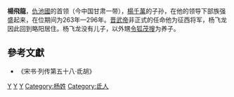 '''楊飛龍'''{{BD|？||296年||}}，[[仇池|仇池國]]的首领（今中国甘肃一带），[[楊千萬|楊千萬]]的子孙，在他的领导下部族强盛起来，在位期间为263年—296年。[[晋武帝|晋武帝]]非正式的任命他为征西将军，杨飞龙因此回到略阳居住。杨飞龙没有儿子，以外甥[[令狐茂搜|令狐茂搜]]为养子。
{{start box}}
{{s-before|[[楊千萬|楊千萬]]}}
{{s-title|[[仇池|仇池]]君主}}
{{s-after|[[楊茂搜|楊茂搜]]}}
{{end box}}

==參考文獻==
*《宋书·列传第五十八·氐胡》 

[[Category:仇池|Y]]
[[Category:三国政治人物|Y]]
[[Category:晉朝政治人物|Y]]
[[Category:杨姓|Category:杨姓]]
[[Category:氐人|Category:氐人]]